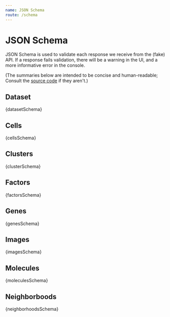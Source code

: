 ```yaml
---
name: JSON Schema
route: /schema
---
```




# JSON Schema

JSON Schema is used to validate each response we receive from the (fake) API.
If a response fails validation, there will be a warning in the UI,
and a more informative error in the console.

(The summaries below are intended to be concise and human-readable;
Consult the [source code](https://github.com/hms-dbmi/vitessce/tree/master/src/schemas) if they aren't.)

## Dataset

<PrettyJsonSchema>{datasetSchema}</PrettyJsonSchema>

## Cells

<PrettyJsonSchema>{cellsSchema}</PrettyJsonSchema>

## Clusters

<PrettyJsonSchema>{clusterSchema}</PrettyJsonSchema>

## Factors

<PrettyJsonSchema>{factorsSchema}</PrettyJsonSchema>

## Genes

<PrettyJsonSchema>{genesSchema}</PrettyJsonSchema>

## Images

<PrettyJsonSchema>{imagesSchema}</PrettyJsonSchema>

## Molecules

<PrettyJsonSchema>{moleculesSchema}</PrettyJsonSchema>

## Neighborboods

<PrettyJsonSchema>{neighborhoodsSchema}</PrettyJsonSchema>
